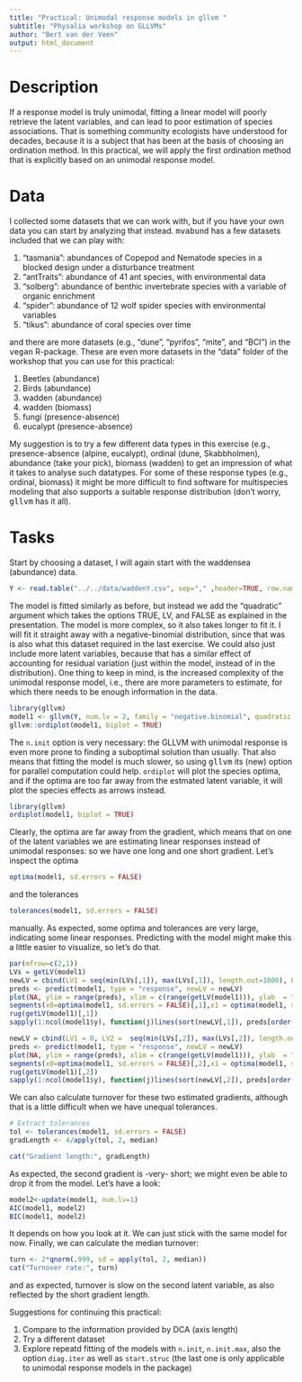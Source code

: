 ```yaml
---
title: "Practical: Unimodal response models in gllvm "
subtitle: "Physalia workshop on GLLVMs"
author: "Bert van der Veen"
output: html_document
---
```


# Description

If a response model is truly unimodal, fitting a linear model will poorly retrieve the latent variables, and can lead to poor estimation of species associations. That is something community ecologists have understood for decades, because it is a subject that has been at the basis of choosing an ordination method. In this practical, we will apply the first ordination method that is explicitly based on an unimodal response model.

# Data

I collected some datasets that we can work with, but if you have your own data you can start by analyzing that instead. <tt>mvabund</tt> has a few datasets included that we can play with:

1. "tasmania": abundances of Copepod and Nematode species in a blocked design under a disturbance treatment
2. "antTraits": abundance of 41 ant species, with environmental data
3. "solberg": abundance of benthic invertebrate species with a variable of organic enrichment
4. "spider": abundance of 12 wolf spider species with environmental variables
5. "tikus":  abundance of coral species over time

and there are more datasets (e.g., "dune", "pyrifos", "mite", and "BCI") in the <tt>vegan</tt> R-package. These are even more datasets in the "data" folder of the workshop that you can use for this practical:

1. Beetles (abundance)
2. Birds (abundance)
3. wadden (abundance)
4. wadden (biomass)
4. fungi (presence-absence)
5. eucalypt (presence-absence)

My suggestion is to try a few different data types in this exercise (e.g., presence-absence (alpine, eucalypt), ordinal (dune, Skabbholmen), abundance (take your pick), biomass (wadden) to get an impression of what it takes to analyse such datatypes. For some of these response types (e.g., ordinal, biomass) it might be more difficult to find software for multispecies modeling that also supports a suitable response distribution (don't worry, <tt>gllvm</tt> has it all).

# Tasks

Start by choosing a dataset, I will again start with the waddensea (abundance) data.

```r
Y <- read.table("../../data/waddenY.csv", sep="," ,header=TRUE, row.names = 2)[,-1]
```

The model is fitted similarly as before, but instead we add the "quadratic" argument which takes the options TRUE, LV, and FALSE as explained in the presentation. The model is more complex, so it also takes longer to fit it. I will fit it straight away with a negative-binomial distribution, since that was is also what this dataset required in the last exercise. We could also just include more latent variables, because that has a similar effect of accounting for residual variation (just within the model, instead of in the distribution). One thing to keep in mind, is the increased complexity of the unimodal response model, i.e., there are more parameters to estimate, for which there needs to be enough information in the data. 

```r
library(gllvm)
model1 <- gllvm(Y, num.lv = 2, family = "negative.binomial", quadratic = TRUE, n.init = 3)
gllvm::ordiplot(model1, biplot = TRUE)
```

The `n.init` option is very necessary: the GLLVM with unimodal response is even more prone to finding a suboptimal solution than usually. That also means that fitting the model is much slower, so using <tt> gllvm</tt> its (new) option for parallel computation could help. `ordiplot` will plot the species optima, and if the optima are too far away from the estmated latent variable, it will plot the species effects as arrows instead.

```r
library(gllvm)
ordiplot(model1, biplot = TRUE)
```

Clearly, the optima are far away from the gradient, which means that on one of the latent variables we are estimating linear responses instead of unimodal responses: so we have one long and one short gradient. Let's inspect the optima

```r
optima(model1, sd.errors = FALSE)
```

and the tolerances

```r
tolerances(model1, sd.errors = FALSE)
```

manually. As expected, some optima and tolerances are very large, indicating some linear responses. Predicting with the model might make this a little easier to visualize, so let's do that.

```r
par(mfrow=c(2,1))
LVs = getLV(model1)
newLV = cbind(LV1 = seq(min(LVs[,1]), max(LVs[,1]), length.out=1000), LV2 = 0)
preds <- predict(model1, type = "response", newLV = newLV)
plot(NA, ylim = range(preds), xlim = c(range(getLV(model1))), ylab  = "Predicted response", xlab = "LV1")
segments(x0=optima(model1, sd.errors = FALSE)[,1],x1 = optima(model1, sd.errors = FALSE)[,1], y0 = rep(0, ncol(model1$y)), y1 = apply(preds,2,max), col = "red", lty = "dashed", lwd = 2)
rug(getLV(model1)[,1])
sapply(1:ncol(model1$y), function(j)lines(sort(newLV[,1]), preds[order(newLV[,1]),j], lwd = 2))

newLV = cbind(LV1 = 0, LV2 =  seq(min(LVs[,2]), max(LVs[,2]), length.out=1000))
preds <- predict(model1, type = "response", newLV = newLV)
plot(NA, ylim = range(preds), xlim = c(range(getLV(model1))), ylab  = "Predicted response", xlab = "LV2")
segments(x0=optima(model1, sd.errors = FALSE)[,2],x1 = optima(model1, sd.errors = FALSE)[,2], y0 = rep(0, ncol(model1$y)), y1 = apply(preds,2,max), col = "red", lty = "dashed", lwd = 2)
rug(getLV(model1)[,2])
sapply(1:ncol(model1$y), function(j)lines(sort(newLV[,2]), preds[order(newLV[,2]),j], lwd = 2))
```

We can also calculate turnover for these two estimated gradients, although that is a little difficult when we have unequal tolerances.

```r
# Extract tolerances
tol <- tolerances(model1, sd.errors = FALSE)
gradLength <- 4/apply(tol, 2, median)
```

```r
cat("Gradient length:", gradLength)
```

As expected, the second gradient is -very- short; we might even be able to drop it from the model. Let's have a look:

```r
model2<-update(model1, num.lv=1)
AIC(model1, model2)
BIC(model1, model2)
```

It depends on how you look at it. We can just stick with the same model for now. Finally, we can calculate the median turnover:

```r
turn <- 2*qnorm(.999, sd = apply(tol, 2, median))
cat("Turnover rate:", turn)
```

and as expected, turnover is slow on the second latent variable, as also reflected by the short gradient length.

Suggestions for continuing this practical:

1) Compare to the information provided by DCA (axis length)
2) Try a different dataset
3) Explore repeatd fitting of the models with `n.init`, `n.init.max`, also the option `diag.iter` as well as `start.struc` (the last one is only applicable to unimodal response models in the package)
